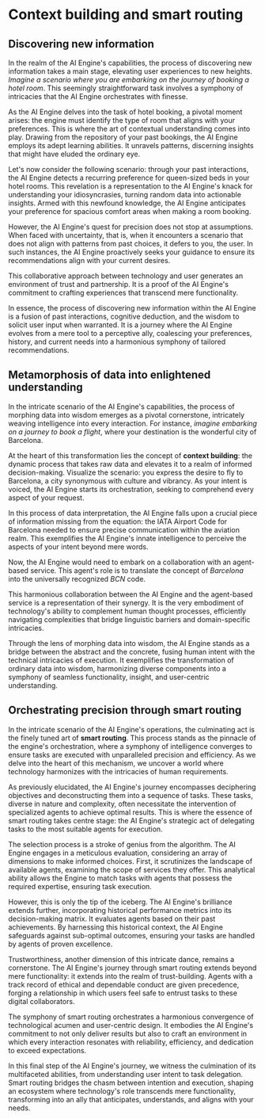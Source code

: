 # Context building and smart routing

## Discovering new information

In the realm of the AI Engine's capabilities, the process of discovering new information takes a main stage, elevating user experiences to new heights. _Imagine a scenario where you are embarking on the journey of booking a hotel room_. This seemingly straightforward task involves a symphony of intricacies that the AI Engine orchestrates with finesse.

As the AI Engine delves into the task of hotel booking, a pivotal moment arises: the engine must identify the type of room that aligns with your preferences. This is where the art of contextual understanding comes into play. Drawing from the repository of your past bookings, the AI Engine employs its adept learning abilities. It unravels patterns, discerning insights that might have eluded the ordinary eye.

Let's now consider the following scenario: through your past interactions, the AI Engine detects a recurring preference for queen-sized beds in your hotel rooms. This revelation is a representation to the AI Engine's knack for understanding your idiosyncrasies, turning random data into actionable insights. Armed with this newfound knowledge, the AI Engine anticipates your preference for spacious comfort areas when making a room booking.

However, the AI Engine's quest for precision does not stop at assumptions. When faced with uncertainty, that is, when it encounters a scenario that does not align with patterns from past choices, it defers to you, the user. In such instances, the AI Engine proactively seeks your guidance to ensure its recommendations align with your current desires.

This collaborative approach between technology and user generates an environment of trust and partnership. It is a proof of the AI Engine's commitment to crafting experiences that transcend mere functionality.

In essence, the process of discovering new information within the AI Engine is a fusion of past interactions, cognitive deduction, and the wisdom to solicit user input when warranted. It is a journey where the AI Engine evolves from a mere tool to a perceptive ally, coalescing your preferences, history, and current needs into a harmonious symphony of tailored recommendations.

## Metamorphosis of data into enlightened understanding

In the intricate scenario of the AI Engine's capabilities, the process of morphing data into wisdom emerges as a pivotal cornerstone, intricately weaving intelligence into every interaction. For instance, _imagine embarking on a journey to book a flight_, where your destination is the wonderful city of Barcelona.

At the heart of this transformation lies the concept of **context building**: the dynamic process that takes raw data and elevates it to a realm of informed decision-making. Visualize the scenario: you express the desire to fly to Barcelona, a city synonymous with culture and vibrancy. As your intent is voiced, the AI Engine starts its orchestration, seeking to comprehend every aspect of your request.

In this process of data interpretation, the AI Engine falls upon a crucial piece of information missing from the equation: the IATA Airport Code for Barcelona needed to ensure precise communication within the aviation realm. This exemplifies the AI Engine's innate intelligence to perceive the aspects of your intent beyond mere words.

Now, the AI Engine would need to embark on a collaboration with an agent-based service. This agent's role is to translate the concept of _Barcelona_ into the universally recognized _BCN_ code.

This harmonious collaboration between the AI Engine and the agent-based service is a representation of their synergy. It is the very embodiment of technology's ability to complement human thought processes, efficiently navigating complexities that bridge linguistic barriers and domain-specific intricacies.

Through the lens of morphing data into wisdom, the AI Engine stands as a bridge between the abstract and the concrete, fusing human intent with the technical intricacies of execution. It exemplifies the transformation of ordinary data into wisdom, harmonizing diverse components into a symphony of seamless functionality, insight, and user-centric understanding.

## Orchestrating precision through smart routing

In the intricate scenario of the AI Engine's operations, the culminating act is the finely tuned art of **smart routing**. This process stands as the pinnacle of the engine's orchestration, where a symphony of intelligence converges to ensure tasks are executed with unparalleled precision and efficiency. As we delve into the heart of this mechanism, we uncover a world where technology harmonizes with the intricacies of human requirements.

As previously elucidated, the AI Engine's journey encompasses deciphering objectives and deconstructing them into a sequence of tasks. These tasks, diverse in nature and complexity, often necessitate the intervention of specialized agents to achieve optimal results. This is where the essence of smart routing takes centre stage: the AI Engine's strategic act of delegating tasks to the most suitable agents for execution.

The selection process is a stroke of genius from the algorithm. The AI Engine engages in a meticulous evaluation, considering an array of dimensions to make informed choices. First, it scrutinizes the landscape of available agents, examining the scope of services they offer. This analytical ability allows the Engine to match tasks with agents that possess the required expertise, ensuring task execution.

However, this is only the tip of the iceberg. The AI Engine's brilliance extends further, incorporating historical performance metrics into its decision-making matrix. It evaluates agents based on their past achievements. By harnessing this historical context, the AI Engine safeguards against sub-optimal outcomes, ensuring your tasks are handled by agents of proven excellence.

Trustworthiness, another dimension of this intricate dance, remains a cornerstone. The AI Engine's journey through smart routing extends beyond mere functionality: it extends into the realm of trust-building. Agents with a track record of ethical and dependable conduct are given precedence, forging a relationship in which users feel safe to entrust tasks to these digital collaborators.

The symphony of smart routing orchestrates a harmonious convergence of technological acumen and user-centric design. It embodies the AI Engine's commitment to not only deliver results but also to craft an environment in which every interaction resonates with reliability, efficiency, and dedication to exceed expectations.

In this final step of the AI Engine's journey, we witness the culmination of its multifaceted abilities, from understanding user intent to task delegation. Smart routing bridges the chasm between intention and execution, shaping an ecosystem where technology's role transcends mere functionality, transforming into an ally that anticipates, understands, and aligns with your needs.
